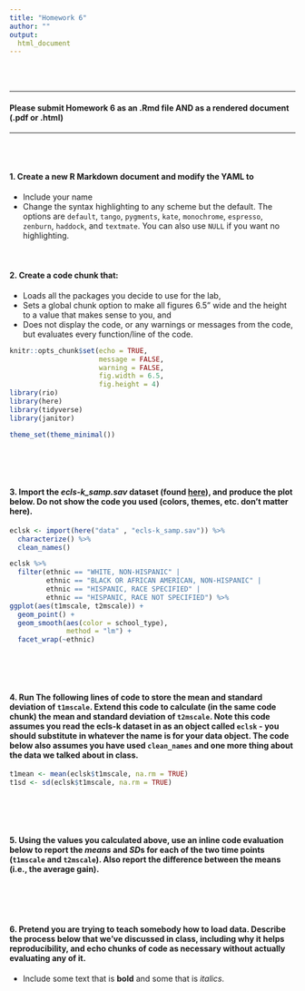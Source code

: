 ```yaml
---
title: "Homework 6"
author: ""
output:
  html_document
---
```


<br>
<br>

----

#### Please submit Homework 6 as an .Rmd file **AND** as a rendered document (.pdf or .html)

----

<br>
<br>

#### 1. Create a new R Markdown document and modify the YAML to 
* Include your name
* Change the syntax highlighting to any scheme but the default. The options are `default`, `tango`, `pygments`, `kate`, `monochrome`, `espresso`, `zenburn`, `haddock`, and `textmate`. You can also use `NULL` if you want no highlighting.
<br>
<br>
<br>

#### 2. Create a code chunk that:
* Loads all the packages you decide to use for the lab,
* Sets a global chunk option to make all figures 6.5" wide and the height to a value that makes sense to you, and
* Does not display the code, or any warnings or messages from the code, but evaluates every function/line of the code.

```r
knitr::opts_chunk$set(echo = TRUE, 
                      message = FALSE,
                      warning = FALSE,
                      fig.width = 6.5,
                      fig.height = 4)
library(rio)
library(here)
library(tidyverse)
library(janitor)

theme_set(theme_minimal())
```
<br>
<br>
<br>

#### 3. Import the *ecls-k_samp.sav* dataset (found [here](https://uo-datasci-specialization.github.io/c1-intro-fall-2021/data_list.html)), and produce the plot below. Do not show the code you used (colors, themes, etc. don't matter here).

```r
eclsk <- import(here("data" , "ecls-k_samp.sav")) %>%
  characterize() %>%
  clean_names() 

eclsk %>%
  filter(ethnic == "WHITE, NON-HISPANIC" |
         ethnic == "BLACK OR AFRICAN AMERICAN, NON-HISPANIC" |
         ethnic == "HISPANIC, RACE SPECIFIED" |
         ethnic == "HISPANIC, RACE NOT SPECIFIED") %>%
ggplot(aes(t1mscale, t2mscale)) +
  geom_point() +
  geom_smooth(aes(color = school_type),
              method = "lm") +
  facet_wrap(~ethnic)
```

<br>
<br>
<br>

#### 4. Run The following lines of code to store the mean and standard deviation of `t1mscale`. Extend this code to calculate (in the same code chunk) the mean and standard deviation of `t2mscale`. Note this code assumes you read the **ecls-k** dataset in as an object called `eclsk` - you should substitute in whatever the name is for your data object. The code below also assumes you have used `clean_names` and one more thing about the data we talked about in class. 


```r
t1mean <- mean(eclsk$t1mscale, na.rm = TRUE)
t1sd <- sd(eclsk$t1mscale, na.rm = TRUE)


```
<br>
<br>
<br>

#### 5. Using the values you calculated above, use an inline code evaluation below to report the *means* and *SD*s for each of the two time points (`t1mscale` and `t2mscale`). Also report the difference between the means (i.e., the average gain).
<br>
<br>
<br>

#### 6. Pretend you are trying to teach somebody how to load data. Describe the process below that we've discussed in class, including why it helps reproducibility, and echo chunks of code as necessary without actually evaluating any of it.
- Include some text that is **bold** and some that is *italics*.



